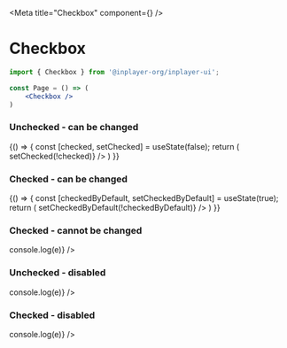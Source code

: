 
<Meta title="Checkbox" component={<Checkbox/>} />

# Checkbox

```jsx
import { Checkbox } from '@inplayer-org/inplayer-ui';

const Page = () => (
    <Checkbox />
)
```

### Unchecked - can be changed
<Preview withSource="open">
  <Story name="unchecked - change">
  {() => {
      const [checked, setChecked] = useState(false);
  return (
        <Checkbox 
            id="1" 
            checked={checked} 
            label="Check me!" 
            onChange={() => setChecked(!checked)} 
        />
    )
  }}
  </Story>
</Preview>

### Checked - can be changed
<Preview withSource="open">
  <Story name="checked - change">
  {() => {
      const [checkedByDefault, setCheckedByDefault] = useState(true);
  return (
        <Checkbox
            id="2"
            checked={checkedByDefault}
            label="Checked by default, can be changed"
            onChange={() => setCheckedByDefault(!checkedByDefault)}
        />
    )
  }}
  </Story>
</Preview>

### Checked - cannot be changed
<Preview withSource="open">
  <Story name="checked - cannot change">
    <Checkbox
        id="3"
        checked
        label="Checked by default, cannot be changed"
        onChange={(e) => console.log(e)}
      />
  </Story>
</Preview>

### Unchecked - disabled
<Preview withSource="open">
  <Story name="unchecked - disabled">
    <Checkbox
        disabled
        id="4"
        label="Disabled and unchecked!"
        onChange={(e) => console.log(e)}
      />
  </Story>
</Preview>

### Checked - disabled
<Preview withSource="open">
  <Story name="checked - disabled">
    <Checkbox
        disabled
        id="5"
        checked
        label="Disabled and checked!"
        onChange={(e) => console.log(e)}
      />
  </Story>
</Preview>